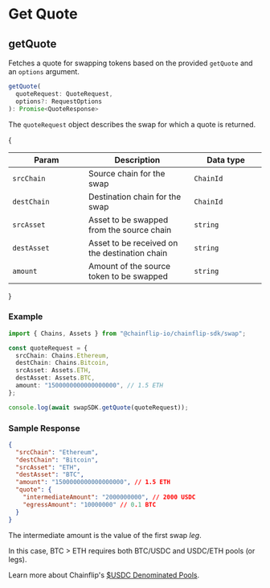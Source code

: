 
# Get Quote

## getQuote

Fetches a quote for swapping tokens based on the provided `getQuote` and an `options` argument.

```typescript
getQuote(
  quoteRequest: QuoteRequest,
  options?: RequestOptions
): Promise<QuoteResponse>
```

The `quoteRequest` object describes the swap for which a quote is returned.

{<table><thead><tr><th width="241">Param</th><th width="372">Description</th><th width="244.33333333333331">Data type</th></tr></thead><tbody><tr><td><code>srcChain</code></td><td>Source chain for the swap</td><td><code>ChainId</code></td></tr><tr><td><code>destChain</code></td><td>Destination chain for the swap</td><td><code>ChainId</code></td></tr><tr><td><code>srcAsset</code></td><td>Asset to be swapped from the source chain</td><td><code>string</code></td></tr><tr><td><code>destAsset</code></td><td>Asset to be received on the destination chain</td><td><code>string</code></td></tr><tr><td><code>amount</code></td><td>Amount of the source token to be swapped</td><td><code>string</code></td></tr></tbody></table>}

### Example

```typescript
import { Chains, Assets } from "@chainflip-io/chainflip-sdk/swap";

const quoteRequest = {
  srcChain: Chains.Ethereum,
  destChain: Chains.Bitcoin,
  srcAsset: Assets.ETH,
  destAsset: Assets.BTC,
  amount: "1500000000000000000", // 1.5 ETH
};

console.log(await swapSDK.getQuote(quoteRequest));
```

### Sample Response

```json
{
  "srcChain": "Ethereum",
  "destChain": "Bitcoin",
  "srcAsset": "ETH",
  "destAsset": "BTC",
  "amount": "1500000000000000000", // 1.5 ETH
  "quote": {
    "intermediateAmount": "2000000000", // 2000 USDC
    "egressAmount": "10000000" // 0.1 BTC
  }
}
```

<Callout type="info">

The intermediate amount is the value of the first swap *leg*. 

In this case, BTC > ETH requires both BTC/USDC and USDC/ETH pools (or legs).

Learn more about Chainflip's [$USDC Denominated Pools](../../../concepts/swaps-amm/usdusdc-denominated-pools).

</Callout>
